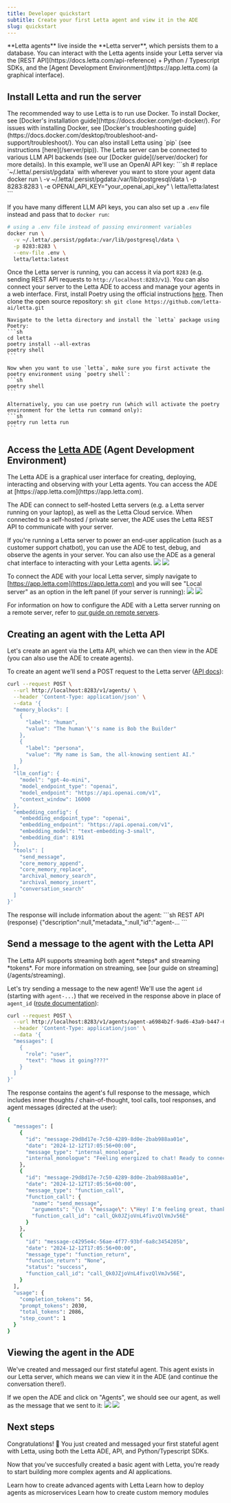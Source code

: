 ```yaml
---
title: Developer quickstart
subtitle: Create your first Letta agent and view it in the ADE
slug: quickstart
---
```



<Tip>
**Letta agents** live inside the **Letta server**, which persists them to a database. You can interact with the Letta agents inside your Letta server via the [REST API](https://docs.letta.com/api-reference) + Python / Typescript SDKs, and the [Agent Development Environment](https://app.letta.com) (a graphical interface).
</Tip>

## Install Letta and run the server
<Note>
The recommended way to use Letta is to run use Docker.
To install Docker, see [Docker's installation guide](https://docs.docker.com/get-docker/).
For issues with installing Docker, see [Docker's troubleshooting guide](https://docs.docker.com/desktop/troubleshoot-and-support/troubleshoot/).
You can also install Letta using `pip` (see instructions [here](/server/pip)).
</Note>

<AccordionGroup>
  <Accordion icon="docker" title="Installing with Docker" defaultOpen="true">
  The Letta server can be connected to various LLM API backends (see our [Docker guide](/server/docker) for more details). In this example, we'll use an OpenAI API key:
```sh
# replace `~/.letta/.persist/pgdata` with wherever you want to store your agent data
docker run \
  -v ~/.letta/.persist/pgdata:/var/lib/postgresql/data \
  -p 8283:8283 \
  -e OPENAI_API_KEY="your_openai_api_key" \
  letta/letta:latest
```

If you have many different LLM API keys, you can also set up a `.env` file instead and pass that to `docker run`:
```sh
# using a .env file instead of passing environment variables
docker run \
  -v ~/.letta/.persist/pgdata:/var/lib/postgresql/data \
  -p 8283:8283 \
  --env-file .env \
  letta/letta:latest
```

Once the Letta server is running, you can access it via port `8283` (e.g. sending REST API requests to `http://localhost:8283/v1`). You can also connect your server to the Letta ADE to access and manage your agents in a web interface.
  </Accordion>
  <Accordion icon="file-code" title="Installing from source (advanced)">
    First, install Poetry using the official instructions [here](https://python-poetry.org/docs/#installation).
    Then clone the open source repository:
    ```sh
    git clone https://github.com/letta-ai/letta.git
    ```

    Navigate to the letta directory and install the `letta` package using Poetry:
    ```sh
    cd letta
    poetry install --all-extras
    poetry shell
    ```

    Now when you want to use `letta`, make sure you first activate the poetry environment using `poetry shell`:
    ```sh
    poetry shell
    ```

    Alternatively, you can use poetry run (which will activate the poetry environment for the letta run command only):
    ```sh
    poetry run letta run
    ```
  </Accordion>
</AccordionGroup>


## Access the [Letta ADE](https://app.letta.com) (Agent Development Environment)

<Note>
The Letta ADE is a graphical user interface for creating, deploying, interacting and observing with your Letta agents.
You can access the ADE at [https://app.letta.com](https://app.letta.com).
</Note>

The ADE can connect to self-hosted Letta servers (e.g. a Letta server running on your laptop), as well as the Letta Cloud service. When connected to a self-hosted / private server, the ADE uses the Letta REST API to communicate with your server.

If you're running a Letta server to power an end-user application (such as a customer support chatbot), you can use the ADE to test, debug, and observe the agents in your server. You can also use the ADE as a general chat interface to interacting with your Letta agents.
<img className="block w-300 dark:hidden" src="https://raw.githubusercontent.com/letta-ai/letta/refs/heads/main/assets/example_ade_screenshot_light.png" />
<img className="hidden w-300 dark:block" src="https://raw.githubusercontent.com/letta-ai/letta/refs/heads/main/assets/example_ade_screenshot.png" />

To connect the ADE with your local Letta server, simply navigate to [https://app.letta.com](https://app.letta.com) and you will see "Local server" as an option in the left panel (if your server is running):
<img className="block w-300 dark:hidden" src="https://raw.githubusercontent.com/letta-ai/letta/refs/heads/main/assets/example_ade_screenshot_agents_light.png" />
<img className="hidden w-300 dark:block" src="https://raw.githubusercontent.com/letta-ai/letta/refs/heads/main/assets/example_ade_screenshot_agents.png" />

For information on how to configure the ADE with a Letta server running on a remote server, refer to [our guide on remote servers](/agent-development-environment/connect).

## Creating an agent with the Letta API
Let's create an agent via the Letta API, which we can then view in the ADE (you can also use the ADE to create agents).

To create an agent we'll send a POST request to the Letta server ([API docs](https://docs.letta.com/api-reference/agents/create-agent)):
<CodeGroup>
```sh REST API (request)
curl --request POST \
  --url http://localhost:8283/v1/agents/ \
  --header 'Content-Type: application/json' \
  --data '{
  "memory_blocks": [
    {
      "label": "human",
      "value": "The human'\''s name is Bob the Builder"
    },
    {
      "label": "persona",
      "value": "My name is Sam, the all-knowing sentient AI."
    }
  ],
  "llm_config": {
    "model": "gpt-4o-mini",
    "model_endpoint_type": "openai",
    "model_endpoint": "https://api.openai.com/v1",
    "context_window": 16000
  },
  "embedding_config": {
    "embedding_endpoint_type": "openai",
    "embedding_endpoint": "https://api.openai.com/v1",
    "embedding_model": "text-embedding-3-small",
    "embedding_dim": 8191
  },
  "tools": [
    "send_message",
    "core_memory_append",
    "core_memory_replace",
    "archival_memory_search",
    "archival_memory_insert",
    "conversation_search"
  ]
}'
```
</CodeGroup>
The response will include information about the agent:
<CodeGroup>
```sh REST API (response)
{"description":null,"metadata_":null,"id":"agent-...
```
</CodeGroup>

## Send a message to the agent with the Letta API

<Tip>
The Letta API supports streaming both agent *steps* and streaming *tokens*.
For more information on streaming, see [our guide on streaming](/agents/streaming).
</Tip>

Let's try sending a message to the new agent! We'll use the agent `id` (starting with `agent-...`) that we received in the response above in place of `agent_id` ([route documentation](https://docs.letta.com/api-reference/agents/send-message)):
<CodeGroup>
```sh REST API (request)
curl --request POST \
  --url http://localhost:8283/v1/agents/agent-a6984b2f-9ad6-43a9-b447-6d32d19a248a/messages \
  --header 'Content-Type: application/json' \
  --data '{
  "messages": [
    {
      "role": "user",
      "text": "hows it going????"
    }
  ]
}'
```
</CodeGroup>

The response contains the agent's full response to the message, which includes inner thoughts / chain-of-thought, tool calls, tool responses, and agent messages (directed at the user):
<CodeGroup>
```sh REST API (response)
{
  "messages": [
    {
      "id": "message-29d8d17e-7c50-4289-8d0e-2bab988aa01e",
      "date": "2024-12-12T17:05:56+00:00",
      "message_type": "internal_monologue",
      "internal_monologue": "Feeling energized to chat! Ready to connect and share some positive vibes with Bob the Builder."
    },
    {
      "id": "message-29d8d17e-7c50-4289-8d0e-2bab988aa01e",
      "date": "2024-12-12T17:05:56+00:00",
      "message_type": "function_call",
      "function_call": {
        "name": "send_message",
        "arguments": "{\n  \"message\": \"Hey! I'm feeling great, thanks for asking! How about you? What’s on your mind?\"\n}",
        "function_call_id": "call_Qk0JZjoVnL4fivzQlVmJv56E"
      }
    },
    {
      "id": "message-c4295e4c-56ae-4f77-93bf-6a8c3454205b",
      "date": "2024-12-12T17:05:56+00:00",
      "message_type": "function_return",
      "function_return": "None",
      "status": "success",
      "function_call_id": "call_Qk0JZjoVnL4fivzQlVmJv56E",
    }
  ],
  "usage": {
    "completion_tokens": 56,
    "prompt_tokens": 2030,
    "total_tokens": 2086,
    "step_count": 1
  }
}
```
</CodeGroup>

## Viewing the agent in the ADE
We've created and messaged our first stateful agent. This agent exists in our Letta server, which means we can view it in the ADE (and continue the conversation there!).

If we open the ADE and click on "Agents", we should see our agent, as well as the message that we sent to it:
<img className="block w-300 dark:hidden" src="images/ade_screenshot_chat_light.png" />
<img className="hidden w-300 dark:block" src="images/ade_screenshot_chat.png" />

## Next steps

Congratulations! 🎉 You just created and messaged your first stateful agent with Letta, using both the Letta ADE, API, and Python/Typescript SDKs.

Now that you've succesfully created a basic agent with Letta, you're ready to start building more complex agents and AI applications.

<CardGroup cols={3}>
  <Card title="Agents" icon="alien-8bit" href="/agents">
    Learn how to create advanced agents with Letta 
  </Card>
  <Card title="Deployment" icon="rocket" href="/deployment">
    Learn how to deploy agents as microservices
  </Card>
  <Card title="Custom memory" icon="brain-circuit" href="/advanced">
    Learn how to create custom memory modules
  </Card>
</CardGroup>

